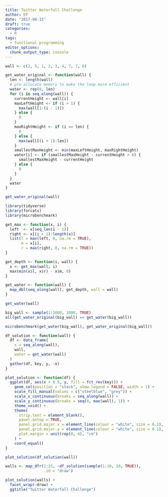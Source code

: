 ```yaml
---
title: Twitter Waterfall Challenge
author: EP
date: "2017-08-15"
draft: true
categories: 
  - R
tags:
  - functional programming
editor_options:
  chunk_output_type: console
---
```


```r
wall <- c(2, 5, 1, 2, 3, 4, 7, 7, 6)

get_water_original <- function(wall) {
  len <- length(wall)
  # pre-allocate memory to make the loop more efficient
  water <- rep(0, len)
  for (i in seq_along(wall)) {
    currentHeight <- wall[i]
    maxLeftHeight <- if (i > 1) {
      max(wall[1:(i - 1)])
    } else {
      0
    }
    maxRightHeight <- if (i == len) {
      0
    } else {
      max(wall[(i + 1):len])
    }
    smallestMaxHeight <- min(maxLeftHeight, maxRightHeight)
    water[i] <- if (smallestMaxHeight - currentHeight > 0) {
      smallestMaxHeight - currentHeight
    } else {
      0
    }
  }
  water
}

get_water_original(wall)
```

```r
library(tidyverse)
library(forcats)
library(microbenchmark)
```

```r
get_max <- function(x, i) {
  left  <- x[seq_len(i - 1)]
  right <- x[(i + 1):length(x)]
  list(l = max(left, 0, na.rm = TRUE),
       m = x[i],
       r = max(right, 0, na.rm = TRUE))
}
```

```r
get_depth <- function(i, wall) {
  x <- get_max(wall, i)
  max(min(x$l, x$r) - x$m, 0)
}
```

```r
get_water <- function(wall) {
  map_dbl(seq_along(wall), get_depth, wall = wall)
}

get_water(wall)
```

```r
big_wall <- sample(1:1000, 1000, TRUE)
all(get_water_original(big_wall) == get_water(big_wall))
```

```r
microbenchmark(get_water(big_wall), get_water_original(big_wall))
```

```r
df_solution <- function(wall) {
  df <- data_frame(
    x = seq_along(wall),
    wall,
    water = get_water(wall)
  )
  gather(df, key, y, -x)
}

plot_solution <- function(df) {
  ggplot(df, aes(x + 0.5, y, fill = fct_rev(key))) +
    geom_col(position = "stack", show.legend = FALSE, width = 1) +
    scale_fill_manual(values = c("steelblue", "grey")) +
    scale_x_continuous(breaks = seq_along(wall)) +
    scale_y_continuous(breaks = seq(0, max(wall), 1)) +
    theme_void() +
    theme(
      strip.text = element_blank(),
      panel.ontop = TRUE,
      panel.grid.major.x = element_line(colour = "white", size = 0.1),
      panel.grid.major.y = element_line(colour = "white", size = 0.1),
      plot.margin = unit(rep(0, 4), "cm")
    ) +
    coord_equal()
}
```

```r
plot_solution(df_solution(wall))
```

```r
walls <- map_dfr(1:25, ~df_solution(sample(1:10, 10, TRUE)), 
                 .id = "draw")

plot_solution(walls) +
  facet_wrap(~draw) +
  ggtitle("Twitter Waterfall Challenge")
```

